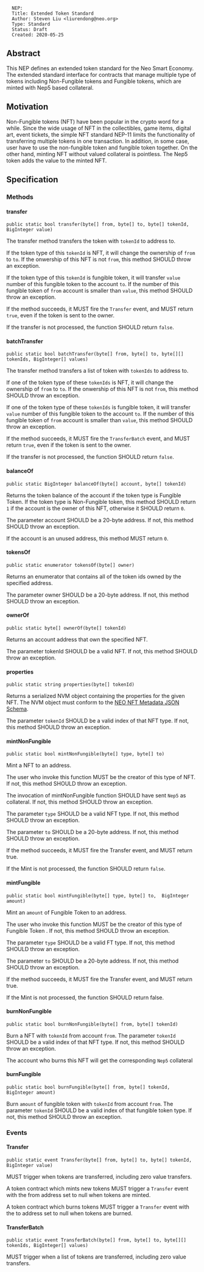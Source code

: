<pre>
  NEP:
  Title: Extended Token Standard
  Author: Steven Liu <liurendong@neo.org>
  Type: Standard
  Status: Draft
  Created: 2020-05-25
</pre>

==Abstract==

This NEP defines an extended token standard for the Neo Smart Economy. The extended standard interface for contracts that manage multiple type of tokens including Non-Fungible tokens and Fungible tokens, which are minted with Nep5 based collateral.

==Motivation==

Non-Fungible tokens (NFT) have been popular in the crypto word for a while. Since the wide usage of NFT in the collectibles, game items, digital art, event tickets, the simple NFT standard NEP-11 limits the functionality of transferring multiple tokens in one transaction. In addition, in some case, user have to use the non-fungible token and fungible token together. On the other hand, minting NFT without valued collateral is pointless. The Nep5 token adds the value to the minted NFT.

==Specification==

===Methods===

====transfer====
<pre>
public static bool transfer(byte[] from, byte[] to, byte[] tokenId, BigInteger value)
</pre>

The transfer method transfers the token with <code>tokenId</code> to address to.

If the token type of this <code>tokenId</code> is NFT, it will change the ownership of <code>from</code> to <code>to</code>.
If the onwership of this NFT is not <code>from</code>, this method SHOULD throw an exception.

If the token type of this <code>tokenId</code> is fungible token, it will transfer <code>value</code> number of this fungible token to the account <code>to</code>. If the number of this fungible token of <code>from</code> account is smaller than <code>value</code>, this method SHOULD throw an exception.

If the method succeeds, it MUST fire the <code>Transfer</code> event, and MUST return <code>true</code>, even if the token is sent to the owner.

If the transfer is not processed, the function SHOULD return <code>false</code>.


====batchTransfer====
<pre>
public static bool batchTransfer(byte[] from, byte[] to, byte[][] tokenIds, BigInteger[] values)
</pre>
The transfer method transfers a list of token with <code>tokenIds</code> to
address to.

If one of the token type of these <code>tokenIds</code> is NFT, it will change the ownership of <code>from</code> to <code>to</code>.
If the onwership of this NFT is not <code>from</code>, this method SHOULD throw an exception.

If one of the token type of these <code>tokenIds</code> is fungible token, it will transfer <code>value</code> number of this fungible token to the account <code>to</code>. If the number of this fungible token of <code>from</code> account is smaller than <code>value</code>, this method SHOULD throw an exception.

If the method succeeds, it MUST fire the <code>TransferBatch</code> event, and MUST return <code>true</code>, even if the token is sent to the owner.

If the transfer is not processed, the function SHOULD return <code>false</code>.


====balanceOf====
<pre>
public static BigInteger balanceOf(byte[] account, byte[] tokenId)
</pre>
Returns the token balance of the account if the token type is Fungible Token. If the token type is Non-Fungible token, this method SHOULD return <code>1</code> if the account is the owner of this NFT, otherwise it SHOULD return <code>0</code>.

The parameter account SHOULD be a 20-byte address. If not, this method SHOULD throw an exception.

If the account is an unused address, this method MUST return <code>0</code>.


====tokensOf====
<pre>
public static enumerator tokensOf(byte[] owner)
</pre>
Returns an enumerator that contains all of the token ids owned by the specified address.

The parameter owner SHOULD be a 20-byte address. If not, this method SHOULD throw an exception.

====ownerOf====
<pre>
public static byte[] ownerOf(byte[] tokenId)
</pre>
Returns an account address  that own the specified NFT.

The parameter tokenId SHOULD be a valid NFT. If not, this method SHOULD throw an exception.


====properties====
<pre>
public static string properties(byte[] tokenId)
</pre>

Returns a serialized NVM object containing the properties for the given NFT. The NVM object must conform to the [https://github.com/neo-project/proposals/blob/61e53a07a319c537c57c988cbcb216ea75de0f89/nep-11.mediawiki#neo-nft-metadata-json-schema NEO NFT Metadata JSON Schema].

The parameter <code>tokenId</code> SHOULD be a valid index of that NFT type. If not, this method SHOULD throw an exception.

====mintNonFungible====
<pre>
public static bool mintNonFungible(byte[] type, byte[] to)
</pre>

Mint a NFT to an address.

The user who invoke this function MUST be the creator of this type of NFT. If not, this method SHOULD throw an exception.

The invocation of mintNonFungible function SHOULD have sent <code>Nep5</code> as collateral. 
If not, this method SHOULD throw an exception.

The parameter <code>type</code> SHOULD be a valid NFT type.  If not, this method SHOULD throw an exception.

The parameter <code>to</code> SHOULD be a 20-byte address. If not, this method SHOULD throw an exception.

If the method succeeds, it MUST fire the Transfer event, and MUST return true.

If the Mint is not processed, the function SHOULD return <code>false</code>.

====mintFungible====
<pre>
public static bool mintFungible(byte[] type, byte[] to,  BigInteger amount)
</pre>
Mint an <code>amount</code> of Fungible Token to an address.

The user who invoke this function MUST be the creator of this type of Fungible Token . If not, this method SHOULD throw an exception.

The parameter <code>type</code> SHOULD be a valid FT type.  If not, this method SHOULD throw an exception.

The parameter <code>to</code> SHOULD be a 20-byte address. If not, this method SHOULD throw an exception.

If the method succeeds, it MUST fire the Transfer event, and MUST return true.

If the Mint is not processed, the function SHOULD return false.

====burnNonFungible====
<pre>
public static bool burnNonFungible(byte[] from, byte[] tokenId)
</pre>
Burn a NFT with <code>tokenId</code> from account <code>from</code>. The parameter <code>tokenId</code> SHOULD be a valid index of that NFT type. If not, this method SHOULD throw an exception.

The account who burns this NFT will get the corresponding <code>Nep5</code> collateral


====burnFungible====
<pre>
public static bool burnFungible(byte[] from, byte[] tokenId, BigInteger amount)
</pre>
Burn <code>amount</code> of fungible token with <code>tokenId</code> from account <code>from</code>. The parameter <code>tokenId</code> SHOULD be a valid index of that fungible token type. If not, this method SHOULD throw an exception.



===Events===
====Transfer====
<pre>
public static event Transfer(byte[] from, byte[] to, byte[] tokenId, BigInteger value)
</pre>
MUST trigger when tokens are transferred, including zero value transfers.

A token contract which mints new tokens MUST trigger a <code>Transfer</code> event with the from address set to null when tokens are minted.

A token contract which burns tokens MUST trigger a <code>Transfer</code> event with the to address set to null when tokens are burned.


====TransferBatch====
<pre>
public static event TransferBatch(byte[] from, byte[] to, byte[][] tokenIds, BigInteger[] values)
</pre>
MUST trigger when a list of tokens are transferred, including zero value transfers.
